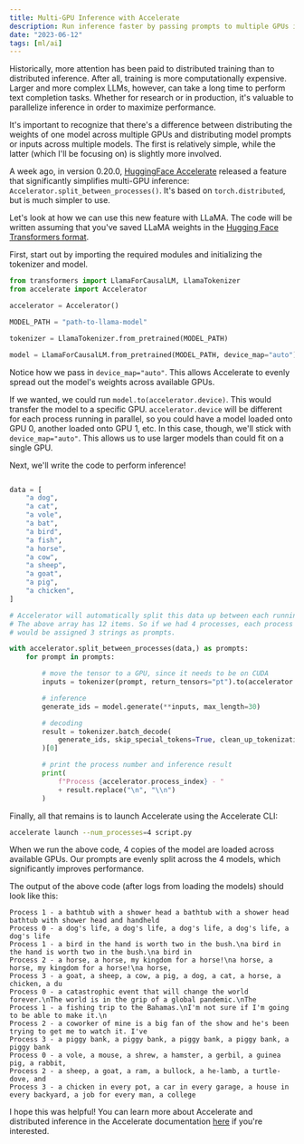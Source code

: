 ```yaml
---
title: Multi-GPU Inference with Accelerate
description: Run inference faster by passing prompts to multiple GPUs in parallel.
date: "2023-06-12"
tags: [ml/ai]
---
```


Historically, more attention has been paid to distributed training than to distributed inference. After all, training is more computationally expensive. Larger and more complex LLMs, however, can take a long time to perform text completion tasks. Whether for research or in production, it's valuable to parallelize inference in order to maximize performance.

It's important to recognize that there's a difference between distributing the weights of one model across multiple GPUs and distributing model prompts or inputs across multiple models. The first is relatively simple, while the latter (which I'll be focusing on) is slightly more involved.

A week ago, in version 0.20.0, [HuggingFace Accelerate](https://huggingface.co/docs/accelerate/index) released a feature that significantly simplifies multi-GPU inference: `Accelerator.split_between_processes()`. It's based on `torch.distributed`, but is much simpler to use.

Let's look at how we can use this new feature with LLaMA. The code will be written assuming that you've saved LLaMA weights in the [Hugging Face Transformers format](https://huggingface.co/docs/transformers/main/model_doc/llama).

First, start out by importing the required modules and initializing the tokenizer and model.

```python
from transformers import LlamaForCausalLM, LlamaTokenizer
from accelerate import Accelerator

accelerator = Accelerator()

MODEL_PATH = "path-to-llama-model"

tokenizer = LlamaTokenizer.from_pretrained(MODEL_PATH)

model = LlamaForCausalLM.from_pretrained(MODEL_PATH, device_map="auto")
```

Notice how we pass in `device_map="auto"`. This allows Accelerate to evenly spread out the model's weights across available GPUs.

If we wanted, we could run `model.to(accelerator.device)`. This would transfer the model to a specific GPU. `accelerator.device` will be different for each process running in parallel, so you could have a model loaded onto GPU 0, another loaded onto GPU 1, etc. In this case, though, we'll stick with `device_map="auto"`. This allows us to use larger models than could fit on a single GPU.

Next, we'll write the code to perform inference!

```python

data = [
    "a dog",
    "a cat",
    "a vole",
    "a bat",
    "a bird",
    "a fish",
    "a horse",
    "a cow",
    "a sheep",
    "a goat",
    "a pig",
    "a chicken",
]

# Accelerator will automatically split this data up between each running process.
# The above array has 12 items. So if we had 4 processes, each process
# would be assigned 3 strings as prompts.

with accelerator.split_between_processes(data,) as prompts:
    for prompt in prompts:

        # move the tensor to a GPU, since it needs to be on CUDA
        inputs = tokenizer(prompt, return_tensors="pt").to(accelerator.device)

        # inference
        generate_ids = model.generate(**inputs, max_length=30)

        # decoding
        result = tokenizer.batch_decode(
            generate_ids, skip_special_tokens=True, clean_up_tokenization_spaces=False
        )[0]

        # print the process number and inference result
        print(
            f"Process {accelerator.process_index} - "
            + result.replace("\n", "\\n")
        )

```

Finally, all that remains is to launch Accelerate using the Accelerate CLI:

```bash
accelerate launch --num_processes=4 script.py
```

When we run the above code, 4 copies of the model are loaded across available GPUs. Our prompts are evenly split across the 4 models, which significantly improves performance.

The output of the above code (after logs from loading the models) should look like this:

```text
Process 1 - a bathtub with a shower head a bathtub with a shower head bathtub with shower head and handheld
Process 0 - a dog's life, a dog's life, a dog's life, a dog's life, a dog's life
Process 1 - a bird in the hand is worth two in the bush.\na bird in the hand is worth two in the bush.\na bird in
Process 2 - a horse, a horse, my kingdom for a horse!\na horse, a horse, my kingdom for a horse!\na horse,
Process 3 - a goat, a sheep, a cow, a pig, a dog, a cat, a horse, a chicken, a du
Process 0 - a catastrophic event that will change the world forever.\nThe world is in the grip of a global pandemic.\nThe
Process 1 - a fishing trip to the Bahamas.\nI'm not sure if I'm going to be able to make it.\n
Process 2 - a coworker of mine is a big fan of the show and he's been trying to get me to watch it. I've
Process 3 - a piggy bank, a piggy bank, a piggy bank, a piggy bank, a piggy bank
Process 0 - a vole, a mouse, a shrew, a hamster, a gerbil, a guinea pig, a rabbit,
Process 2 - a sheep, a goat, a ram, a bullock, a he-lamb, a turtle-dove, and
Process 3 - a chicken in every pot, a car in every garage, a house in every backyard, a job for every man, a college
```

I hope this was helpful! You can learn more about Accelerate and distributed inference in the Accelerate documentation [here](https://huggingface.co/docs/accelerate/usage_guides/distributed_inference) if you're interested.

